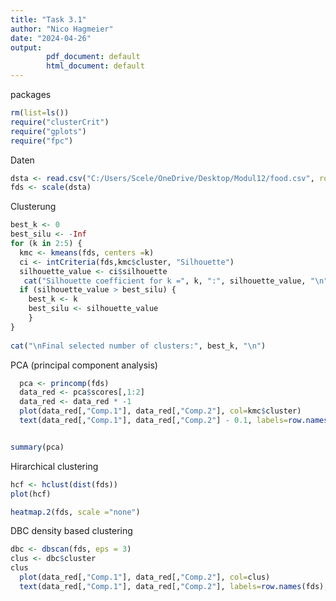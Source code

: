 ---
title: "Task 3.1"
author: "Nico Hagmeier"
date: "2024-04-26"
output:
        pdf_document: default
        html_document: default
---
packages
```{r}
rm(list=ls())
require("clusterCrit")
require("gplots")
require("fpc")
```
Daten
```{r}
dsta <- read.csv("C:/Users/Scele/OneDrive/Desktop/Modul12/food.csv", row.names = 1)
fds <- scale(dsta)
```
Clusterung
```{r}
best_k <- 0
best_silu <- -Inf
for (k in 2:5) {
  kmc <- kmeans(fds, centers =k)
  ci <- intCriteria(fds,kmc$cluster, "Silhouette")
  silhouette_value <- ci$silhouette
   cat("Silhouette coefficient for k =", k, ":", silhouette_value, "\n")
  if (silhouette_value > best_silu) {
    best_k <- k
    best_silu <- silhouette_value
    }
}
  
cat("\nFinal selected number of clusters:", best_k, "\n")
```
PCA (principal component analysis)
```{r}
  pca <- princomp(fds)
  data_red <- pca$scores[,1:2]
  data_red <- data_red * -1
  plot(data_red[,"Comp.1"], data_red[,"Comp.2"], col=kmc$cluster)
  text(data_red[,"Comp.1"], data_red[,"Comp.2"] - 0.1, labels=row.names(fds), cex=0.5)


summary(pca)

```
Hirarchical clustering
```{r}
hcf <- hclust(dist(fds))
plot(hcf)
```


```{r}
heatmap.2(fds, scale ="none")
```
DBC density based clustering
```{r}
dbc <- dbscan(fds, eps = 3)
clus <- dbc$cluster
clus
  plot(data_red[,"Comp.1"], data_red[,"Comp.2"], col=clus)
  text(data_red[,"Comp.1"], data_red[,"Comp.2"], labels=row.names(fds), cex=0.5)
```